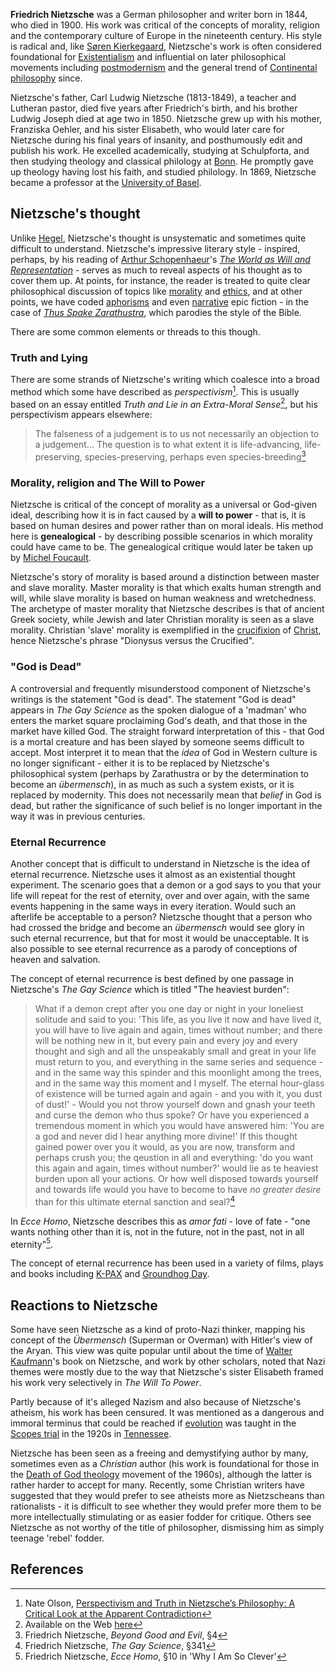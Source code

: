{{subpages}}

'''Friedrich Nietzsche''' was a German philosopher and writer born in 1844, who died in 1900. His work was critical of the concepts of morality, religion and the contemporary culture of Europe in the nineteenth century. His style is radical and, like [[Søren Kierkegaard]], Nietzsche's work is often considered foundational for [[Existentialism]] and influential on later philosophical movements including [[postmodernism]] and the general trend of [[Continental philosophy]] since.

Nietzsche's father, Carl Ludwig Nietzsche (1813-1849), a teacher and Lutheran pastor, died five years after Friedrich's birth, and his brother Ludwig Joseph died at age two in 1850. Nietzsche grew up with his mother, Franziska Oehler, and his sister Elisabeth, who would later care for Nietzsche during his final years of insanity, and posthumously edit and publish his work. He excelled academically, studying at Schulpforta, and then studying theology and classical philology at [[University of Bonn|Bonn]]. He promptly gave up theology having lost his faith, and studied philology. In 1869, Nietzsche became a professor at the [[University of Basel]].

== Nietzsche's thought ==

Unlike [[Georg Wilhelm Friedrich Hegel|Hegel]], Nietzsche's thought is unsystematic and sometimes quite difficult to understand. Nietzsche's impressive literary style - inspired, perhaps, by his reading of [[Arthur Schopenhaeur]]'s ''[[The World as Will and Representation]]'' - serves as much to reveal aspects of his thought as to cover them up. At points, for instance, the reader is treated to quite clear philosophical discussion of topics like [[morality]] and [[ethics]], and at other points, we have coded [[aphorism|aphorisms]] and even [[narrative]] epic fiction - in the case of ''[[Thus Spake Zarathustra]]'', which parodies the style of the Bible.

There are some common elements or threads to this though.

=== Truth and Lying ===

There are some strands of Nietzsche's writing which coalesce into a broad method which some have described as ''perspectivism''<ref>Nate Olson, [http://www.stolaf.edu/depts/philosophy/reed/2001/perspectivism.html Perspectivism and Truth in Nietzsche’s Philosophy: A Critical Look at the Apparent Contradiction]</ref>. This is usually based on an essay entitled ''Truth and Lie in an Extra-Moral Sense''<ref>Available on the Web [http://www.geocities.com/thenietzschechannel/tls.htm here]</ref>, but his perspectivism appears elsewhere:
<blockquote>The falseness of a judgement is to us not necessarily an objection to a judgement... The question is to what extent it is life-advancing, life-preserving, species-preserving, perhaps even species-breeding<ref>Friedrich Nietzsche, ''Beyond Good and Evil'', §4</ref></blockquote>

=== Morality, religion and The Will to Power ===

Nietzsche is critical of the concept of morality as a universal or God-given ideal, describing how it is in fact caused by a '''will to power''' - that is, it is based on human desires and power rather than on moral ideals. His method here is '''genealogical''' - by describing possible scenarios in which morality could have came to be. The genealogical critique would later be taken up by [[Michel Foucault]].

Nietzsche's story of morality is based around a distinction between master and slave morality. Master morality is that which exalts human strength and will, while slave morality is based on human weakness and wretchedness. The archetype of master morality that Nietzsche describes is that of ancient Greek society, while Jewish and later Christian morality is seen as a slave morality. Christian 'slave' morality is exemplified in the [[crucifixion]] of [[Jesus Christ|Christ]], hence Nietzsche's phrase "Dionysus versus the Crucified".

=== "God is Dead" ===

A controversial and frequently misunderstood component of Nietzsche's writings is the statement "God is dead". The statement "God is dead" appears in ''The Gay Science'' as the spoken dialogue of a 'madman' who enters the market square proclaiming God's death, and that those in the market have killed God. The straight forward interpretation of this - that God is a mortal creature and has been slayed by someone seems difficult to accept. Most interpret it to mean that the ''idea'' of God in Western culture is no longer significant - either it is to be replaced by Nietzsche's philosophical system (perhaps by Zarathustra or by the determination to become an ''übermensch''), in as much as such a system exists, or it is replaced by modernity. This does not necessarily mean that ''belief'' in God is dead, but rather the significance of such belief is no longer important in the way it was in previous centuries.

=== Eternal Recurrence ===

Another concept that is difficult to understand in Nietzsche is the idea of eternal recurrence. Nietzsche uses it almost as an existential thought experiment. The scenario goes that a demon or a god says to you that your life will repeat for the rest of eternity, over and over again, with the same events happening in the same ways in every iteration. Would such an afterlife be acceptable to a person? Nietzsche thought that a person who had crossed the bridge and become an ''übermensch'' would see glory in such eternal recurrence, but that for most it would be unacceptable. It is also possible to see eternal recurrence as a parody of conceptions of heaven and salvation.

The concept of eternal recurrence is best defined by one passage in Nietzsche's ''The Gay Science'' which is titled "The heaviest burden":
<blockquote>What if a demon crept after you one day or night in your loneliest solitude and said to you: 'This life, as you live it now and have lived it, you will have to live again and again, times without number; and there will be nothing new in it, but every pain and every joy and every thought and sigh and all the unspeakably small and great in your life must return to you, and everything in the same series and sequence - and in the same way this spinder and this moonlight among the trees, and in the same way this moment and I myself. The eternal hour-glass of existence will be turned again and again - and you with it, you dust of dust!' - Would you not throw yourself down and gnash your teeth and curse the demon who thus spoke? Or have you experienced a tremendous moment in which you would have answered him: 'You are a god and never did I hear anything more divine!' If this thought gained power over you it would, as you are now, transform and perhaps crush you; the qeustion in all and everything: 'do you want this again and again, times without number?' would lie as te heaviest burden upon all your actions. Or how well disposed towards yourself and towards life would you have to become to have ''no greater desire'' than for this ultimate eternal sanction and seal?<ref>Friedrich Nietzsche, ''The Gay Science'', §341</ref></blockquote>

In ''Ecce Homo'', Nietzsche describes this as ''amor fati'' - love of fate - "one wants nothing other than it is, not in the future, not in the past, not in all eternity"<ref>Friedrich Nietzsche, ''Ecce Homo'', §10 in 'Why I Am So Clever'</ref>.

The concept of eternal recurrence has been used in a variety of films, plays and books including [[K-PAX]] and [[Groundhog Day]].

== Reactions to Nietzsche ==

Some have seen Nietzsche as a kind of proto-Nazi thinker, mapping his concept of the ''Übermensch'' (Superman or Overman) with Hitler's view of the Aryan. This view was quite popular until about the time of [[Walter Kaufmann]]'s book on Nietzsche, and work by other scholars, noted that Nazi themes were mostly due to the way that Nietzsche's sister Elisabeth framed his work very selectively in ''The Will To Power''.

Partly because of it's alleged Nazism and also because of Nietzsche's atheism, his work has been censured. It was mentioned as a dangerous and immoral terminus that could be reached if [[evolution]] was taught in the [[Scopes trial]] in the 1920s in [[Tennessee]].

Nietzsche has been seen as a freeing and demystifying author by many, sometimes even as a ''Christian'' author (his work is foundational for those in the [[Death of God theology]] movement of the 1960s), although the latter is rather harder to accept for many. Recently, some Christian writers have suggested that they would prefer to see atheists more as Nietzscheans than rationalists - it is difficult to see whether they would prefer more them to be more intellectually stimulating or as easier fodder for critique. Others see Nietzsche as not worthy of the title of philosopher, dismissing him as simply teenage 'rebel' fodder.

== References ==
<references />